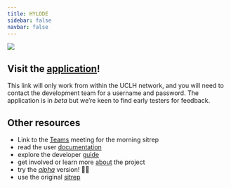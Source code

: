 ```yaml
---
title: HYLODE
sidebar: false
navbar: false
---
```


::: {.column-body}
[![](resources/flurry-small.jpeg)](http://172.16.149.202:6001/)
:::

::: {.callout-tip}
## Visit the [application](http://172.16.149.202:6001/)!
This link will only work from within the UCLH network, and you will need to contact the development team for a username and password. The application is in _beta_ but we're keen to find early testers for feedback.
:::

::: {.callout-note collapse=true appearance="default"}
## Other resources

- Link to the [Teams](https://teams.microsoft.com/l/meetup-join/19:meeting_NGIzYzBkN2QtNDI5YS00ZGZjLWExNTQtYTI1ZGE1MGY0NGQ2@thread.v2/0?context=%7B%22Tid%22:%2237c354b2-85b0-47f5-b222-07b48d774ee3%22,%22Oid%22:%2226287ec8-2886-4dff-a4fc-dda8e7a5e77c%22%7D) meeting for the morning sitrep
- read the user [documentation](user/user.qmd)
- explore the developer [guide](developer/setup.qmd)
- get involved or learn more [about](about.qmd) the project
- try the [_alpha_](http://172.16.149.202:8300) version! 😬😱
- use the original [sitrep](http://uclvlddpragae08:5701/sitrep/T03)

:::
